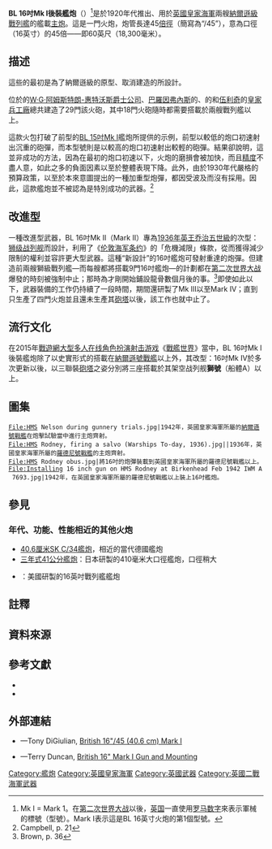 {{noteTA
|G1=軍事
|G2=長度單位
|G3=Firearms
}}
{{Infobox Weapon
| name = BL 16吋Mk I後裝艦炮<br />{{Lang|en|Ordnance BL 16 inch gun Mk I}}
| image = File:HMSRodneyGunsElevated1940.jpg
| image_size = 300px
| caption = 英國皇家海軍所屬的[[羅德尼號戰艦|羅德尼號戰艦]]的主炮抬仰至最高仰角時，攝於1940年
| origin = {{flagcountry|United Kingdom}}
| type = <div class="NavFrame collapsed" style="color: black; background-color: #FFFFFF; margin: 0 auto; padding: 0 10px; text-align: left;"><div class="NavHead" style="background-color: #FFFFFF; margin: 0 auto; padding: 0 10px; font-weight:normal;"></div><div class="NavContent" style="background-color: #FFFFFF; margin: 0 auto; padding: 0 10px;">
* [[舰炮|舰炮]]
* 艦載[[主舰炮|主炮]]
</div>
</div>
<!-- Type selection -->| is_ranged = yes
| is_bladed = 
| is_explosive = yes
| is_artillery = yes
| is_vehicle = 
| is_missile = 
| is_UK = yes <!-- Service history -->
| service = 1927年—1948年
| used_by = [[英國皇家海軍|英國皇家海軍]]
| wars = '''[[第二次世界大战|第二次世界大战]]'''
<!-- Production history -->
| designer = 
| design_date = 1922年
| manufacturer = 
| unit_cost = 
| production_date = 
| number = 
| variants = 
<!-- General specifications -->| spec_label = 
| weight = 炮管與後膛：109,733.07[[千克|千克]]（108[[英噸|英噸]]，120.96[[短吨|短吨]]）
| length = {{convert|18850|mm|ftin|2|sp=us}}
| part_length = {{convert|18300|mm|ftin|2|sp=us}}（45[[倍徑|倍徑]]）
| width = 
| height = 
| diameter = 
| crew = <!-- Ranged weapon specifications -->
| cartridge = 16吋後裝式炮彈<div class="NavFrame collapsed" style="color: black; background-color: #FFFFFF; margin: 0 auto; padding: 0 10px; text-align: left;"><div class="NavHead" style="background-color: #FFFFFF; margin: 0 auto; padding: 0 10px; font-weight:normal;"></div><div class="NavContent" style="background-color: #FFFFFF; margin: 0 auto; padding: 0 10px;">
* 分裝裝藥彈藥
* [[穿甲彈|穿甲彈]]
</div>
</div>
| cartridge_weight = 928.96千克（2,048磅）
| caliber = 406.4毫米（16英吋）
| barrels = 1根，{{Link-en|筒緊炮身|Built-up gun|筒緊身管}}，使用壽命：發[[线状无烟火药|线状无烟火药]]以及發無焰裝藥的{{Link-en|有效全裝藥彈|Glossary_of_British_ordnance_terms#Effective_full_charge}}炮擊
| action = 
| mode = 
| rate = 每門：1.5發／分鐘
| velocity = 788.21[[米每秒|米／秒]]（2,586[[英尺每秒|英尺／秒]]）
| energy = 
| range = 32度仰角時：32,004[[米_(单位)|公尺]]（35,000[[码|码]]，105,000[[英尺|英尺]]，19.89[[英里|英里]]）
| max_range = 36,374.83公尺（39,780码，119,340英尺，22.6英里）
| feed = 
<!-- 火炮規格 -->
| breech = {{Link-en|間斷螺紋式炮閂|Welin breech block}}
| recoil = 
| carriage = 
| elevation = Mk I炮座以上時：最高達40°
| traverse = <!-- 刃器規格 -->
| blade_type = 
| hilt_type = 
| sheath_type = 
| head_type = 
| haft_type = <!-- 爆炸物內填炸藥規格 -->
| filling = 
| filling_weight = 
| detonation = 
| yield = <!-- 車輛/飛彈規格 -->
| armour = 
| primary_armament = 
| secondary_arament = 
| engine = 
| engine_power = 
| transmission = 
| payload_capacity = 
| fuel_capacity = 
| pw_ratio = 
| suspension = 
| clearance = 
| vehicle_range = 
| speed = 
| guidance = 
| steering = <!-- Missiles only -->
| wingspan = 
| propellant = 
| ceiling = 
| altitude = 
| depth = 
| boost = 
| accuracy = 
| launch_platform = 
| transport = 
}}

'''BL 16吋Mk I後裝艦炮'''（{{Lang-en|'''Ordnance BL 16 inch gun Mk I'''}}）<ref group="note">Mk I = Mark 1。在[[第二次世界大战|第二次世界大战]]以後，[[英国|英国]]一直使用[[罗马数字|罗马数字]]來表示軍械的標號（型號）。Mark I表示這是BL 16英寸火炮的第1個型號。</ref>是於1920年代推出、用於[[英國皇家海軍|英國皇家海軍]]兩艘[[纳尔逊级战列舰|納爾遜級]][[戰艦|戰列艦]]的艦載[[主舰炮|主炮]]。這是一門{{Link-en|後膛裝填|Glossary_of_British_ordnance_terms#BL}}火炮，炮管長達45[[倍徑|倍徑]]（簡寫為“/45”），意為口徑（16英寸）的45倍——即60英尺（18,300毫米）。

== 描述 ==
這些{{Link-en|絲緊結構|Glossary_of_British_ordnance_terms#Wire-wound}}的{{Link-en|筒緊炮身|Built-up gun|筒緊身管}}最初是為了納爾遜級的原型、取消建造的{{Link-en|G3級戰列巡洋艦|G3 battlecruiser}}所設計。 

位於{{Link-en|艾爾斯威克|Elswick, Tyne and Wear}}的[[阿姆斯特朗-惠特沃斯|W·G·阿姆斯特朗-惠特沃斯爵士公司]]、[[巴羅因弗內斯|巴羅因弗內斯]]的{{Link-en|維克斯船廠|Vickers Limited}}、{{Link-en|鄧米爾|Dalmuir}}的{{Link-en|比爾德摩爾船廠|William Beardmore and Company}}和[[伍利奇|伍利奇]]的[[皇家兵工廠|皇家兵工廠]]總共建造了29門該火砲，其中18門火砲隨時都需要搭載於兩艘戰列艦以上。

這款火包打破了前型的[[BL_15英吋_Mark_I|BL 15吋Mk I]]艦炮所提供的示例，前型以較低的炮口初速射出沉重的砲彈，而本型號則是以較高的炮口初速射出較輕的砲彈。結果卻說明，這並非成功的方法，因為在最初的炮口初速以下，火炮的磨損會被加快，而且[[測量精度|精度]]不盡人意，如此之多的負面因素以至於整體表現下降。此外，由於1930年代嚴格的預算政策，以至於本來意圖提出的一種加重型炮彈，都因受波及而沒有採用。因此，這款艦炮並不被認為是特別成功的武器。<ref>Campbell, p. 21</ref>

== 改進型 ==
一種改進型武器，BL 16吋Mk II（Mark II）專為[[英王乔治五世级战列舰_(1936年)|1936年英王乔治五世級]]的次型：[[狮级战列舰|狮级战列舰]]而設計，利用了《[[伦敦海军条约|伦敦海军条约]]》的「危機減限」條款，從而獲得減少限制的權利並容許更大型武器。這種“新設計”的16吋艦炮可發射重達{{convert|2375|lb|kg|2}}的炮彈。但建造前兩艘獅級戰列艦—而每艘都將搭載9門16吋艦炮—的計劃都在[[第二次世界大战|第二次世界大战]]爆發的時刻被強制中止；那時為才剛開始鋪設龍骨數個月後的事。<ref>Brown, p. 36</ref>即使如此以下，武器裝備的工作仍持續了一段時間，期間還研製了Mk III以至Mark IV；直到只生產了四門火炮並且還未生產其[[砲塔|砲塔]]以後，該工作也就中止了。

== 流行文化 ==
在2015年[[戰遊網|戰遊網]][[大型多人在线角色扮演游戏|大型多人在线角色扮演]][[射击游戏|射击游戏]]《[[戰艦世界|戰艦世界]]》當中，BL 16吋Mk I後裝艦炮除了以史實形式的搭載在[[納爾遜號戰艦|納爾遜號戰艦]]以上外，其改型：16吋Mk IV於多次更新以後，以三聯裝[[砲塔|砲塔]]之姿分別將三座搭載於其架空战列舰'''獅號'''（船體A）以上。

== 圖集 ==
<gallery>
 File:HMS Nelson during gunnery trials.jpg|1942年，英國皇家海軍所屬的[[納爾遜號戰艦|納爾遜號戰艦]]在炮擊試驗當中進行主炮齊射。
 File:HMS Rodney, firing a salvo (Warships To-day, 1936).jpg||1936年，英國皇家海軍所屬的[[羅德尼號戰艦|羅德尼號戰艦]]的主炮齊射。
 File:HMS Rodney obus.jpg|將16吋的炮彈裝載到英國皇家海軍所屬的羅德尼號戰艦以上。
 File:Installing 16 inch gun on HMS Rodney at Birkenhead Feb 1942 IWM A 7693.jpg|1942年，在英國皇家海軍所屬的羅德尼號戰艦以上裝上16吋艦炮。
</gallery>

== 參見 ==
=== 年代、功能、性能相近的其他火炮 ===
* [[406毫米SK_C/34型艦炮|40.6厘米SK C/34艦炮]]，相近的當代德國艦炮
* [[三年式41公分艦炮|三年式41公分艦炮]]：日本研製的410毫米大口徑艦炮，口徑稍大
* {{Link-en|16吋45倍徑火炮|16"/45 caliber gun|Mk 1、5、8 16吋45倍徑艦炮}}：美國研製的16英吋戰列艦艦炮

== 註釋 ==
{{Reflist|group=note}}

== 資料來源 ==
<div class="references-small">
<references />
</div>

== 參考文獻 ==
* {{cite book |last=Brown|first=David K.|title=Nelson to Vanguard: Warship Design and Development 1923-1945|year=2006|location=London|publisher=Chatham Publishing|isbn=1-59114-602-X}}
* {{cite book|last=Campbell|first=John|title=Naval Weapons of World War II|year=1985|publisher=Naval Institute Press|location=Annapolis, Maryland|isbn=0-87021-459-4}}

== 外部連結 ==
{{Commons category|BL 16 inch Mk I naval gun}}
* {{en icon}}—Tony DiGiulian, [http://www.navweaps.com/Weapons/WNBR_16-45_mk1.htm British 16"/45 (40.6 cm) Mark I]{{WebCite|url=https://www.webcitation.org/60wI4wZ6t?url=http://www.navweaps.com/Weapons/WNBR_16-45_mk1.htm |date=20110814195330 |dateformat=iso }}
* {{en icon}}—Terry Duncan, [http://www.bobhenneman.info/The British 16" Mark I Gun and Mounting]

{{二戰英國海軍武器|state=collapsed}}

{{DEFAULTSORT:BL 16-inch Mk 1 gun}}

[[Category:艦炮|Category:艦炮]]
[[Category:英國皇家海軍|Category:英國皇家海軍]]
[[Category:英國武器|Category:英國武器]]
<!-- [[Category:英國火砲|Category:英國火砲]] -->
[[Category:英國二戰海軍武器|Category:英國二戰海軍武器]]
<!-- [[Category:400毫米火炮|Category:400毫米火炮]] -->
